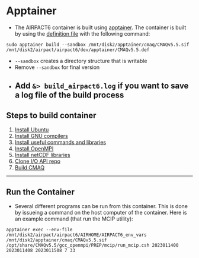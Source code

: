 # Apptainer {.unnumbered}

- The AIRPACT6 container is built using [apptainer](https://apptainer.org). The container is built by using the [definition file](../dev/apptainer/CMAQv5.5.def) with the following command:

```
sudo apptainer build --sandbox /mnt/disk2/apptainer/cmaq/CMAQv5.5.sif /mnt/disk2/airpact/airpact6/dev/apptainer/CMAQv5.5.def
```
  - ```--sandbox``` creates a directory structure that is writable
  - Remove ```--sandbox``` for final version
  - Add ``` &> build_airpact6.log``` if you want to save a log file of the build process
---

## Steps to build container

1. [Install Ubuntu](ubuntu.qmd)
2. [Install GNU compilers](gnu_compilers.qmd)
3. [Install useful commands and libraries](useful.qmd)
4. [Install OpenMPI](openmpi.qmd)
5. [Install netCDF libraries](netcdf.qmd)
6. [Clone I/O API repo](ioapi.qmd)
7. [Build CMAQ](cmaq.qmd)

---

## Run the Container

- Several different programs can be run from this container. This is done by issueing a command on the host computer of the container. Here is an example command (that run the MCIP utility):

```
apptainer exec --env-file /mnt/disk2/airpact/airpact6/AIRHOME/AIRPACT6_env_vars /mnt/disk2/apptainer/cmaq/CMAQv5.5.sif /opt/share/CMAQv5.5/gcc_openmpi/PREP/mcip/run_mcip.csh 2023011400 2023011408 2023011508 7 33
```